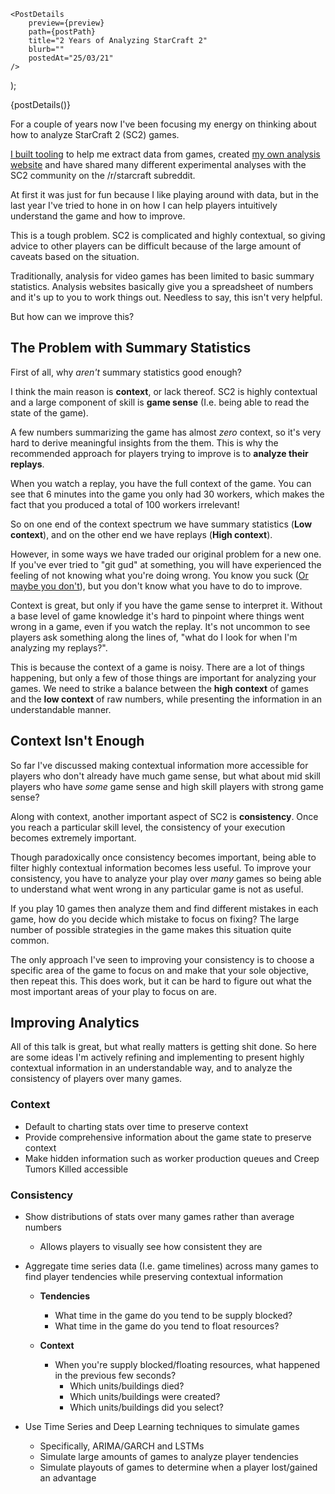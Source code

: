 

    <PostDetails
        preview={preview}
        path={postPath}
        title="2 Years of Analyzing StarCraft 2"
        blurb=""
        postedAt="25/03/21"
    />
);

<Fragment>{postDetails()}</Fragment>

For a couple of years now I've been focusing my energy on thinking about how to
analyze StarCraft 2 (SC2) games.

[I built tooling](https://github.com/ZephyrBlu/zephyrus-sc2-parser) to help me
extract data from games, created [my own analysis website](https://zephyrus.gg)
and have shared many different experimental analyses with the SC2 community
on the /r/starcraft subreddit.

At first it was just for fun because I like playing around with data, but in the last year
I've tried to hone in on how I can help players intuitively understand the game and
how to improve.

This is a tough problem. SC2 is complicated and highly contextual, so giving advice to other
players can be difficult because of the large amount of caveats based on the situation.

Traditionally, analysis for video games has been limited to basic summary statistics.
Analysis websites basically give you a spreadsheet of numbers and it's up to you to work things out.
Needless to say, this isn't very helpful.

But how can we improve this?

## The Problem with Summary Statistics

First of all, why *aren't* summary statistics good enough?

I think the main reason is **context**, or lack thereof. SC2 is highly contextual and a
large component of skill is **game sense** (I.e. being able to read the state of the game).

A few numbers summarizing the game has almost *zero* context, so it's very hard to derive
meaningful insights from the them. This is why the recommended approach for players trying to
improve is to **analyze their replays**.

When you watch a replay, you have the full context of the game. You can see that 6 minutes into
the game you only had 30 workers, which makes the fact that you produced a total of 100 workers irrelevant!

So on one end of the context spectrum we have summary statistics (**Low context**), and on the other end
we have replays (**High context**).

However, in some ways we have traded our original problem for a new one. If you've ever tried to "git gud"
at something, you will have experienced the feeling of not knowing what you're doing wrong.
You know you suck ([Or maybe you don't](https://en.wikipedia.org/wiki/Dunning%E2%80%93Kruger_effect)),
but you don't know what you have to do to improve.

Context is great, but only if you have the game sense to interpret it. Without a base level of
game knowledge it's hard to pinpoint where things went wrong in a game, even if you watch the replay.
It's not uncommon to see players ask something along the lines of, "what do I look for when I'm analyzing my replays?".

This is because the context of a game is noisy. There are a lot of things happening, but only a few of those things
are important for analyzing your games. We need to strike a balance between the **high context** of games and
the **low context** of raw numbers, while presenting the information in an understandable manner.

## Context Isn't Enough

So far I've discussed making contextual information more accessible for players who don't
already have much game sense, but what about mid skill players who have *some* game sense
and high skill players with strong game sense?

Along with context, another important aspect of SC2 is **consistency**. Once you reach a
particular skill level, the consistency of your execution becomes extremely important.

Though paradoxically once consistency becomes important, being able to filter highly contextual
information becomes less useful. To improve your consistency, you have to analyze your play
over *many* games so being able to understand what went wrong in any particular game is not
as useful.

If you play 10 games then analyze them and find different mistakes in each game, how do you
decide which mistake to focus on fixing? The large number of possible strategies in the game
makes this situation quite common.

The only approach I've seen to improving your consistency is to choose a specific area of
the game to focus on and make that your sole objective, then repeat this. This does work,
but it can be hard to figure out what the most important areas of your play to focus on are.

## Improving Analytics

All of this talk is great, but what really matters is getting shit done. So here are some ideas
I'm actively refining and implementing to present highly contextual information in an
understandable way, and to analyze the consistency of players over many games.

### Context

- Default to charting stats over time to preserve context
- Provide comprehensive information about the game state to preserve context
- Make hidden information such as worker production queues and Creep Tumors Killed accessible

### Consistency

- Show distributions of stats over many games rather than average numbers
    - Allows players to visually see how consistent they are

- Aggregate time series data (I.e. game timelines) across many games to find player tendencies while preserving contextual information
    - **Tendencies**
        - What time in the game do you tend to be supply blocked?
        - What time in the game do you tend to float resources?

    - **Context**
        - When you're supply blocked/floating resources, what happened in the previous few seconds?
            - Which units/buildings died?
            - Which units/buildings were created?
            - Which units/buildings did you select?

- Use Time Series and Deep Learning techniques to simulate games
    - Specifically, ARIMA/GARCH and LSTMs
    - Simulate large amounts of games to analyze player tendencies
    - Simulate playouts of games to determine when a player lost/gained an advantage
